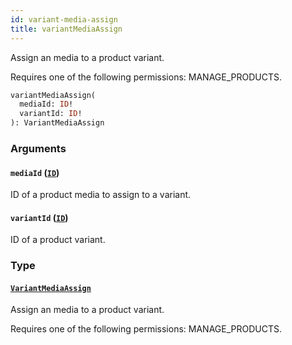 ```yaml
---
id: variant-media-assign
title: variantMediaAssign
---
```



Assign an media to a product variant. 

Requires one of the following permissions: MANAGE_PRODUCTS.

```graphql
variantMediaAssign(
  mediaId: ID!
  variantId: ID!
): VariantMediaAssign
```


### Arguments

#### `mediaId` ([`ID`](../../../developer/api-reference/scalars/id))

ID of a product media to assign to a variant.


#### `variantId` ([`ID`](../../../developer/api-reference/scalars/id))

ID of a product variant.


### Type

#### [`VariantMediaAssign`](../../../developer/api-reference/objects/variant-media-assign) 

Assign an media to a product variant. 

Requires one of the following permissions: MANAGE_PRODUCTS.




